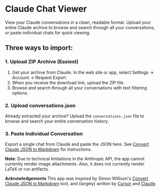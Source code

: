 # Claude Chat Viewer

View your Claude conversations in a clean, readable format. Upload your entire Claude archive to browse and search through all your conversations, or paste individual chats for quick viewing.

## Three ways to import:

### 1. Upload ZIP Archive (Easiest)
1. Get your archive from Claude. In the web site or app, select Settings → Account → Request Export.
2. When you receive the download link, upload the ZIP file.
3. Browse and search through all your conversations with text filtering options.

### 2. Upload conversations.json
Already extracted your archive? Upload the `conversations.json` file to browse and search your entire conversation history.

### 3. Paste Individual Conversation
Export a single chat from Claude and paste the JSON here.
See [Convert Claude JSON to Markdown] for instructions.

**Note**: Due to technical limitations in the Anthropic API, the app cannot
currently render image attachments. Also, it does not currently render LaTeX or
run artifacts.

**Acknowledgements** This app was *inspired* by Simon Willison's [Convert Claude JSON to Markdown]
tool, and (largely) *written* by [Cursor](https://cursor.com) and
[Claude](https://anthropic.com).

[Convert Claude JSON to Markdown]: https://observablehq.com/@simonw/convert-claude-json-to-markdown

